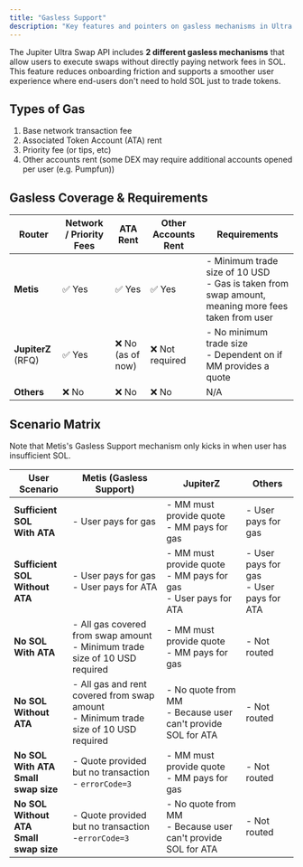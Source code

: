 ```yaml
---
title: "Gasless Support"
description: "Key features and pointers on gasless mechanisms in Ultra Swap API."
---
```


The Jupiter Ultra Swap API includes **2 different gasless mechanisms** that allow users to execute swaps without directly paying network fees in SOL. This feature reduces onboarding friction and supports a smoother user experience where end-users don't need to hold SOL just to trade tokens.

## Types of Gas

1. Base network transaction fee
2. Associated Token Account (ATA) rent
3. Priority fee (or tips, etc)
4. Other accounts rent (some DEX may require additional accounts opened per user (e.g. Pumpfun))

## Gasless Coverage & Requirements

| Router | Network / Priority Fees | ATA Rent | Other Accounts Rent | Requirements |
| --- | --- | --- | --- | --- |
| **Metis** | ✅ Yes | ✅ Yes | ✅ Yes | - Minimum trade size of 10 USD<br/>- Gas is taken from swap amount, meaning more fees taken from user |
| **JupiterZ** (RFQ) | ✅ Yes | ❌ No (as of now) | ❌ Not required | - No minimum trade size<br/>- Dependent on if MM provides a quote |
| **Others** | ❌ No | ❌ No | ❌ No | N/A |

## Scenario Matrix

<Warning>
Note that Metis's Gasless Support mechanism only kicks in when user has insufficient SOL.
</Warning>

| User Scenario | Metis (Gasless Support) | JupiterZ | Others |
| --- | --- | --- | --- |
| **Sufficient SOL<br/>With ATA** | - User pays for gas | - MM must provide quote<br/>- MM pays for gas | - User pays for gas |
| **Sufficient SOL<br/>Without ATA** | - User pays for gas<br/>- User pays for ATA | - MM must provide quote<br/>- MM pays for gas<br/>- User pays for ATA | - User pays for gas<br/>- User pays for ATA |
| **No SOL<br/>With ATA** | - All gas covered from swap amount<br/>- Minimum trade size of 10 USD required | - MM must provide quote<br/>- MM pays for gas | - Not routed |
| **No SOL<br/>Without ATA** | - All gas and rent covered from swap amount<br/>- Minimum trade size of 10 USD required | - No quote from MM<br/>- Because user can't provide SOL for ATA | - Not routed |
| **No SOL<br/>With ATA<br/>Small swap size** | - Quote provided but no transaction<br/>- `errorCode=3` | - MM must provide quote<br/>- MM pays for gas | - Not routed |
| **No SOL<br/>Without ATA<br/>Small swap size** | - Quote provided but no transaction<br/>-`errorCode=3` | - No quote from MM<br/>- Because user can't provide SOL for ATA | - Not routed |
